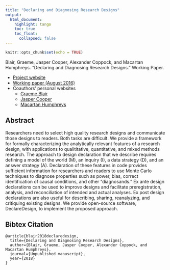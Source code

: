 ```yaml
---
title: "Declaring and Diagnosing Research Designs"
output: 
  html_document:
    highlight: tango
    toc: true
    toc_float:
      collapsed: false
---
```


```r
knitr::opts_chunk$set(echo = TRUE)
```

Blair, Graeme, Jasper Cooper, Alexander Coppock, and Macartan Humphreys. “Declaring and Diagnosing Research Designs.” Working Paper.

- [Project website](https://declaredesign.org/)
- [Working paper (August 2016)]( https://paper.declaredesign.org/paper.pdf)
- Coauthors' personal websites
    - [Graeme Blair](https://graemeblair.com/)
    - [Jasper Cooper](http://jasper-cooper.com/)
    - [Macartan Humphreys](http://www.macartan.nyc/)

## Abstract
Researchers need to select high quality research designs and communicate those designs to readers. Both tasks are difficult. We provide a framework for formally characterizing the analytically relevant features of a research design, with applications to qualititative, quantitative, and mixed methods research. The approach to design declaration that we describe requires defining a model of the world (M), an inquiry (I), a data strategy (D), and an answer strategy (A). Declaration of these features in code provides sufficient information for researchers and readers to use Monte Carlo techniques to diagnose properties such as power, bias, correct identification of causal conditions, and other "diagnosands." Ex ante design declarations can be used to improve designs and facilitate preregistration, analysis, and reconciliation of intended and actual analyses. Ex post design declarations are also useful for describing, sharing, reanalyzing, and critiquing existing designs. We provide open-source software, DeclareDesign, to implement the proposed approach.

## Bibtex Citation

```
@article{blair2018declaredesign,
  title={Declaring and Diagnosing Research Designs},
  author={Blair, Graeme, Jasper Cooper, Alexander Coppock, and Macartan Humphreys},
  journal={Unpublished manuscript},
  year={2018}
}
```